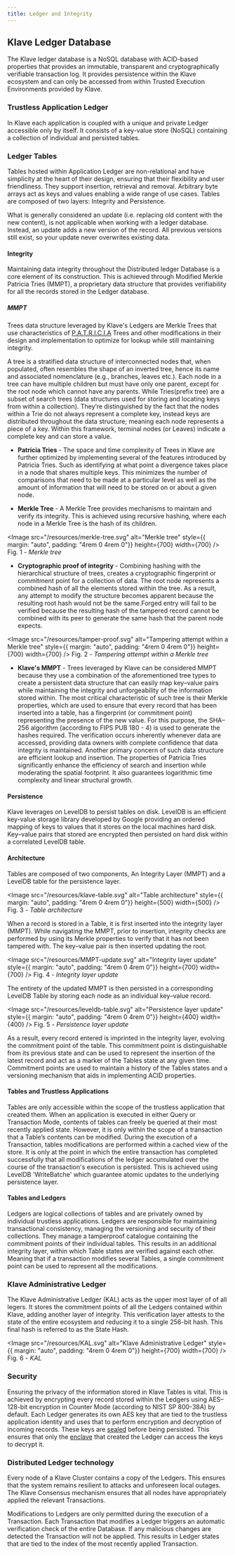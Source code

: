 ```yaml
---
title: Ledger and Integrity
---
```


## Klave Ledger Database

The Klave ledger database is a NoSQL database with ACID-based properties that provides an immutable, transparent and cryptographically verifiable transaction log. It provides persistence within the Klave ecosystem and can only be accessed from within Trusted Execution Environments provided by Klave.

### Trustless Application Ledger

In Klave each application is coupled with a unique and private Ledger accessible only by itself. It consists of a key-value store (NoSQL) containing a collection of individual and persisted tables.

### Ledger Tables

Tables hosted within Application Ledger are non-relational and have simplicity at the heart of their design, ensuring that their flexibility and user friendliness. They support insertion, retrieval and removal. Arbitrary byte arrays act as keys and values enabling a wide range of use cases. Tables are composed of two layers: Integrity and Persistence.

<Callout type="warn">
  What is generally considered an update (i.e. replacing old content with the new content), is not applicable when working with a ledger database. Instead, an update adds a new version of the record. All previous versions still exist, so your update never overwrites existing data.
</Callout>

#### Integrity

Maintaining data integrity throughout the Distributed ledger Database is a core element of its construction. This is achieved through Modified Merkle Patricia Tries (MMPT), a proprietary data structure that provides verifiability for all the records stored in the Ledger database.

##### MMPT

Trees data structure leveraged by Klave's Ledgers are Merkle Trees that use characteristics of [P.A.T.R.I.C.I.A](https://dl.acm.org/doi/10.1145/321479.321481) Trees and other modifications in their design and implementation to optimize for lookup while still maintaining integrity.

<Callout>
  A tree is a stratified data structure of interconnected nodes that, when populated, often resembles the shape of an inverted tree, hence its name and associated nomenclature (e.g., branches, leaves etc.). Each node in a tree can have multiple children but must have only one parent, except for the root node which cannot have any parents. While Tries(prefix tree) are a subset of search trees (data structures used for storing and locating keys from within a collection). They’re distinguished by the fact that the nodes within a Trie do not always represent a complete key, instead keys are distributed throughout the data structure; meaning each node represents a piece of a key. Within this framework, terminal nodes (or Leaves) indicate a complete key and can store a value.
</Callout>

- **Patricia Tries** - The space and time complexity of Trees in Klave are further optimized by implementing several of the features introduced by Patricia Tries. Such as identifying at what point a divergence takes place in a node that shares multiple keys. This minimizes the number of comparisons that need to be made at a particular level as well as the amount of information that will need to be stored on or about a given node.

- **Merkle Tree** - A Merkle Tree provides mechanisms to maintain and verify its integrity. This is achieved using recursive hashing, where each node in a Merkle Tree is the hash of its children.

<Image src="/resources/merkle-tree.svg" alt="Merkle tree" style={{ margin: "auto", padding: "4rem 0 4rem 0"}} height={700} width={700} />
Fig. 1 - *Merkle tree*

- **Cryptographic proof of integrity** - Combining hashing with the hierarchical structure of trees, creates a cryptographic fingerprint or commitment point for a collection of data. The root node represents a combined hash of all the elements stored within the tree. As a result, any attempt to modify the structure becomes apparent because the resulting root hash would not be the same.Forged entry will fail to be verified because the resulting hash of the tampered record cannot be combined with its peer to generate the same hash that the parent node expects.

<Image src="/resources/tamper-proof.svg" alt="Tampering attempt within a Merkle tree" style={{ margin: "auto", padding: "4rem 0 4rem 0"}} height={700} width={700} />
Fig. 2 - *Tampering attempt within a Merkle tree*

- **Klave's MMPT** - Trees leveraged by Klave can be considered MMPT because they use a combination of the aforementioned tree types to create a persistent data structure that can easily map key–value pairs while maintaining the integrity and unforgeability of the information stored within. The most critical characteristic of such tree is their Merkle properties, which are used to ensure that every record that has been inserted into a table, has a fingerprint (or commitment point) representing the presence of the new value. For this purpose, the SHA–256 algorithm (according to FIPS PUB 180 - 4) is used to generate the hashes required. The verification occurs inherently whenever data are accessed, providing data owners with complete confidence that data integrity is maintained. Another primary concern of such data structure are efficient lookup and insertion. The properties of Patricia Tries significantly enhance the efficiency of search and insertion while moderating the spatial footprint. It also guarantees logarithmic time complexity and linear structural growth.

#### Persistence

Klave leverages on LevelDB to persist tables on disk. LevelDB is an efficient key-value storage library developed by Google providing an ordered mapping of keys to values that it stores on the local machines hard disk. Key–value pairs that stored are encrypted then persisted on hard disk within a correlated LevelDB table.

#### Architecture

Tables are composed of two components, An Integrity Layer (MMPT) and a LevelDB table for the persistence layer.

<Image src="/resources/klave-table.svg" alt="Table architecture" style={{ margin: "auto", padding: "4rem 0 4rem 0"}} height={500} width={500} />
Fig. 3 - *Table architecture*

When a record is stored in a Table, it is first inserted into the integrity layer (MMPT). While navigating the MMPT, prior to insertion, integrity checks are performed by using its Merkle properties to verify that it has not been tampered with. The key–value pair is then inserted updating the root.

<Image src="/resources/MMPT-update.svg" alt="Integrity layer update" style={{ margin: "auto", padding: "4rem 0 4rem 0"}} height={700} width={700} />
Fig. 4 - *Integrity layer update*

The entirety of the updated MMPT is then persisted in a corresponding LevelDB Table by storing each node as an individual key–value record.

<Image src="/resources/leveldb-table.svg" alt="Persistence layer update" style={{ margin: "auto", padding: "4rem 0 4rem 0"}} height={400} width={400} />
Fig. 5 - *Persistence layer update*

As a result, every record entered is imprinted in the integrity layer, evolving the commitment point of the table. This commitment point is distinguishable from its previous state and can be used to represent the insertion of the latest record and act as a marker of the Tables state at any given time. Commitment points are used to maintain a history of the Tables states and a versioning mechanism that aids in implementing ACID properties.

#### Tables and Trustless Applications

Tables are only accessible within the scope of the trustless application that created them. When an application is executed in either Query or Transaction Mode, contents of tables can freely be queried at their most recently applied state. However, it is only within the scope of a transaction that a Table’s contents can be modified. During the execution of a Transaction, tables modifications are performed within a cached view of the store. It is only at the point in which the entire transaction has completed successfully that all modifications of the ledger accumulated over the course of the transaction's execution is persisted. This is achieved using LevelDB 'WriteBatche' which guarantee atomic updates to the underlying persistence layer.

#### Tables and Ledgers

Ledgers are logical collections of tables and are privately owned by individual trustless applications. Ledgers are responsible for maintaining transactional consistency, managing the versioning and security of their collections. They manage a tamperproof catalogue containing the commitment points of their individual tables. This results in an additional integrity layer, within which Table states are verified against each other. Meaning that if a transaction modifies several Tables, a single commitment point can be used to represent all the modifications.

### Klave Administrative Ledger

The Klave Administrative Ledger (KAL) acts as the upper most layer of of all legers. It stores the commitment points of all the Ledgers contained within Klave, adding another layer of integrity. This verification layer attests to the state of the entire ecosystem and reducing it to a single 256-bit hash. This final hash is referred to as the State Hash.

<Image src="/resources/KAL.svg" alt="Klave Administrative Ledger" style={{ margin: "auto", padding: "4rem 0 4rem 0"}} height={700} width={700} />
Fig. 6 - *KAL*

### Security

Ensuring the privacy of the information stored in Klave Tables is vital. This is achieved by encrypting every record stored within the Ledgers using AES–128-bit encryption in Counter Mode (according to NIST SP 800-38A) by default. Each Ledger generates its own AES key that are tied to the trustless application identity and uses that to perform encryption and decryption of incoming records. These keys are [sealed](/confidential-computing/sealing) before being persisted. This ensures that only the [enclave](/confidential-computing/tee#enclave) that created the Ledger can access the keys to decrypt it.

### Distributed Ledger technology

Every node of a Klave Cluster contains a copy of the Ledgers. This ensures that the system remains resilient to attacks and unforeseen local outages. The Klave Consensus mechanism ensures that all nodes have appropriately applied the relevant Transactions.

<Callout type="warn">
    Modifications to Ledgers are only permitted during the execution of a Transaction. Each Transaction that modifies a Ledger triggers an automatic verification check of the entire Database. If any malicious changes are detected the Transaction will not be applied. This results in Ledger states that are tied to the index of the most recently applied Transaction.
</Callout>

